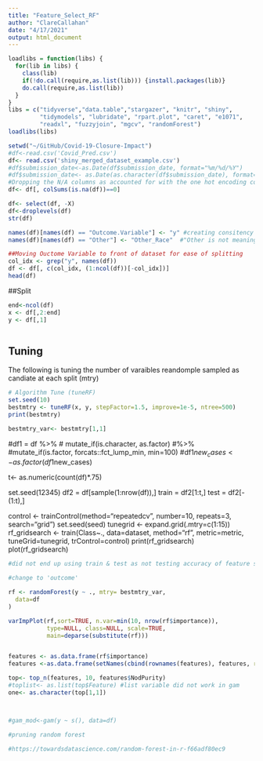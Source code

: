 ```yaml
---
title: "Feature_Select_RF"
author: "ClareCallahan"
date: "4/17/2021"
output: html_document
---
```


```r
loadlibs = function(libs) {
  for(lib in libs) {
    class(lib)
    if(!do.call(require,as.list(lib))) {install.packages(lib)}
    do.call(require,as.list(lib))
  }
}
libs = c("tidyverse","data.table","stargazer", "knitr", "shiny",
         "tidymodels", "lubridate", "rpart.plot", "caret", "e1071",
         "readxl", "fuzzyjoin", "mgcv", "randomForest")
loadlibs(libs)
```

```r
setwd("~/GitHub/Covid-19-Closure-Impact")
#df<-read.csv('Covid_Pred.csv')
df<- read.csv('shiny_merged_dataset_example.csv')
#df$submission_date<-as.Date(df$submission_date, format="%m/%d/%Y") 
#df$submission_date<- as.Date(as.character(df$submission_date), format="%m/%d/%Y")
#Dropping the N/A columns as accounted for with the one hot encoding columns (and pervents RF)
df<- df[, colSums(is.na(df))==0]

df<- select(df, -X)
df<-droplevels(df)
str(df)

names(df)[names(df) == "Outcome.Variable"] <- "y" #creating consitency 
names(df)[names(df) == "Other"] <- "Other_Race"  #"Other is not meaningful in output

##Moving Ouctome Variable to front of dataset for ease of splitting
col_idx <- grep("y", names(df))
df <- df[, c(col_idx, (1:ncol(df))[-col_idx])]
head(df)
```
##Split

```r

end<-ncol(df)
x <- df[,2:end]
y <- df[,1]



```

## Tuning
The following is tuning the number of varaibles reandomple sampled as candiate at each split (mtry)
```r

# Algorithm Tune (tuneRF)
set.seed(10)
bestmtry <- tuneRF(x, y, stepFactor=1.5, improve=1e-5, ntree=500)
print(bestmtry)

bestmtry_var<- bestmtry[1,1]

```

#df1 = df %>%
 # mutate_if(is.character, as.factor) #%>% 
  #mutate_if(is.factor, forcats::fct_lump_min, min=100) 
#df1$new_cases<- as.factor(df1$new_cases)


t<- as.numeric(count(df)*.75)

set.seed(12345) 
df2 = df[sample(1:nrow(df)),]
train = df2[1:t,]
test = df2[-(1:t),]




control <- trainControl(method="repeatedcv", number=10, repeats=3, search="grid")
set.seed(seed)
tunegrid <- expand.grid(.mtry=c(1:15))
rf_gridsearch <- train(Class~., data=dataset, method="rf", metric=metric, tuneGrid=tunegrid, trControl=control)
print(rf_gridsearch)
plot(rf_gridsearch)
 



```r
#did not end up using train & test as not testing accuracy of feature selection for the time being

#change to 'outcome'

rf <- randomForest(y ~ ., mtry= bestmtry_var, 
  data=df
)

varImpPlot(rf,sort=TRUE, n.var=min(10, nrow(rf$importance)),
           type=NULL, class=NULL, scale=TRUE, 
           main=deparse(substitute(rf))) 


features <- as.data.frame(rf$importance)
features <-as.data.frame(setNames(cbind(rownames(features), features, row.names= NULL), c("Feature", "NodPurity"))) 

top<- top_n(features, 10, features$NodPurity)
#toplist<- as.list(top$Feature) #list variable did not work in gam
one<- as.character(top[1,1])



#gam_mod<-gam(y ~ s(), data=df)

#pruning random forest 

#https://towardsdatascience.com/random-forest-in-r-f66adf80ec9
```

